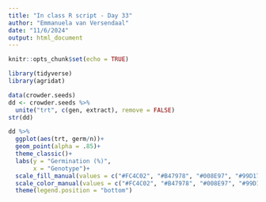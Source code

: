 ```yaml
---
title: "In class R script - Day 33"
author: "Emmanuela van Versendaal"
date: "11/6/2024"
output: html_document
---
```


```r
knitr::opts_chunk$set(echo = TRUE)
```

```r
library(tidyverse)
library(agridat)

data(crowder.seeds)
dd <- crowder.seeds %>% 
  unite("trt", c(gen, extract), remove = FALSE)
str(dd)

dd %>% 
  ggplot(aes(trt, germ/n))+
  geom_point(alpha = .85)+
  theme_classic()+
  labs(y = "Germination (%)",
       x = "Genotype")+
  scale_fill_manual(values = c("#FC4C02", "#B47978", "#008E97", "#99D17B"))+
  scale_color_manual(values = c("#FC4C02", "#B47978", "#008E97", "#99D17B"))+
  theme(legend.position = "bottom")
```


